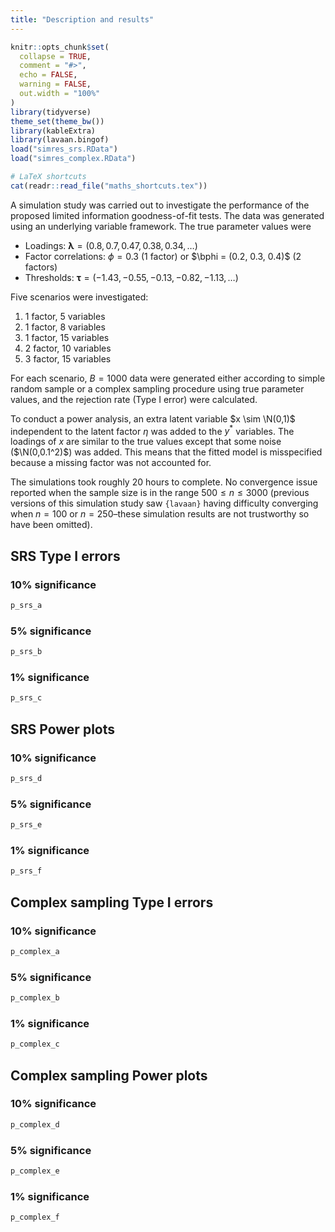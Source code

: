```yaml
---
title: "Description and results"
---
```


```r
knitr::opts_chunk$set(
  collapse = TRUE,
  comment = "#>",
  echo = FALSE,
  warning = FALSE,
  out.width = "100%"
)
library(tidyverse)
theme_set(theme_bw())
library(kableExtra)
library(lavaan.bingof)
load("simres_srs.RData")
load("simres_complex.RData")
```

```r
# LaTeX shortcuts 
cat(readr::read_file("maths_shortcuts.tex"))
``` 

A simulation study was carried out to investigate the performance of the proposed limited information goodness-of-fit tests.
The data was generated using an underlying variable framework.
The true parameter values were

- Loadings: $\boldsymbol\lambda = (0.8, 0.7, 0.47, 0.38, 0.34, \dots)$
- Factor correlations: $\phi = 0.3$ (1 factor) or $\bphi = (0.2, 0.3, 0.4)$ (2 factors)
- Thresholds: $\boldsymbol\tau = (-1.43, -0.55, -0.13, -0.82, -1.13,\dots)$

Five scenarios were investigated:

1. 1 factor, 5 variables
2. 1 factor, 8 variables
3. 1 factor, 15 variables
4. 2 factor, 10 variables
5. 3 factor, 15 variables

For each scenario, $B=1000$ data were generated either according to simple random sample or a complex sampling procedure using true parameter values, and the rejection rate (Type I error) were calculated.

To conduct a power analysis, an extra latent variable $x \sim \N(0,1)$ independent to the latent factor $\eta$ was added to the $y^*$ variables.
The loadings of $x$ are similar to the true values except that some noise ($\N(0,0.1^2)$) was added.
This means that the fitted model is misspecified because a missing factor was not accounted for.

The simulations took roughly 20 hours to complete.
No convergence issue reported when the sample size is in the range $500 \leq n \leq 3000$ (previous versions of this simulation study saw `{lavaan}` having difficulty converging when $n=100$ or $n=250$--these simulation results are not trustworthy so have been omitted).

## SRS Type I errors {.tabset}

### 10% significance

```r
p_srs_a
```

### 5% significance {.active}

```r
p_srs_b
```

### 1% significance

```r
p_srs_c
```


## SRS Power plots  {.tabset}

### 10% significance

```r
p_srs_d
```

### 5% significance {.active}

```r
p_srs_e
```

### 1% significance

```r
p_srs_f
```

## Complex sampling Type I errors {.tabset}

### 10% significance

```r
p_complex_a
```

### 5% significance {.active}

```r
p_complex_b
```

### 1% significance

```r
p_complex_c
```

## Complex sampling Power plots {.tabset}

### 10% significance

```r
p_complex_d
```

### 5% significance {.active}

```r
p_complex_e
```

### 1% significance

```r
p_complex_f
```


